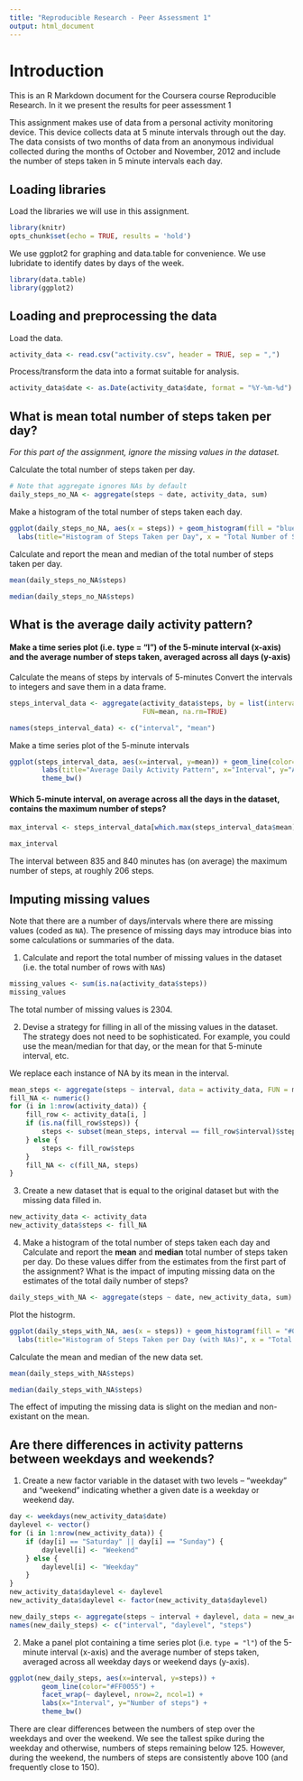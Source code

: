 ---
title: "Reproducible Research - Peer Assessment 1"
output: html_document
---

# Introduction

This is an R Markdown document for the Coursera course Reproducible Research.
In it we present the results for peer assessment 1

This assignment makes use of data from a personal activity monitoring device. This device collects data at 5 minute intervals through out the day. The data consists of two months of data from an anonymous individual collected during the months of October and November, 2012 and include the number of steps taken in 5 minute intervals each day.

## Loading libraries
Load the libraries we will use in this assignment.
```{r, warning=FALSE}
library(knitr)
opts_chunk$set(echo = TRUE, results = 'hold')
```

We use ggplot2 for graphing and data.table for convenience.
We use lubridate to identify dates by days of the week.

```{r, warning=FALSE}
library(data.table)
library(ggplot2)
```

## Loading and preprocessing the data

Load the data.

```{r}
activity_data <- read.csv("activity.csv", header = TRUE, sep = ",")
```

Process/transform the data into a format suitable for analysis.

```{r}
activity_data$date <- as.Date(activity_data$date, format = "%Y-%m-%d")
```

## What is mean total number of steps taken per day?

*For this part of the assignment, ignore the missing values in the dataset.*


Calculate the total number of steps taken per day.

```{r}
# Note that aggregate ignores NAs by default
daily_steps_no_NA <- aggregate(steps ~ date, activity_data, sum)

```

Make a histogram of the total number of steps taken each day.

```{r}
ggplot(daily_steps_no_NA, aes(x = steps)) + geom_histogram(fill = "blue", binwidth = 1000) + 
  labs(title="Histogram of Steps Taken per Day", x = "Total Number of Steps per Day", y = "Frequency")
```

Calculate and report the mean and median of the total number of steps taken per day.

```{r}
mean(daily_steps_no_NA$steps)
```

```{r}
median(daily_steps_no_NA$steps)
```



## What is the average daily activity pattern?

#### Make a time series plot (i.e. type = "l") of the 5-minute interval (x-axis) and the average number of steps taken, averaged across all days (y-axis)
Calculate the means of steps by intervals of 5-minutes 
Convert the intervals to integers and save them in a data frame.

```{r}
steps_interval_data <- aggregate(activity_data$steps, by = list(interval = activity_data$interval),
                                 FUN=mean, na.rm=TRUE)

names(steps_interval_data) <- c("interval", "mean")
```

Make a time series plot of the 5-minute intervals

```{r}
ggplot(steps_interval_data, aes(x=interval, y=mean)) + geom_line(color="red", size=1) +  
        labs(title="Average Daily Activity Pattern", x="Interval", y="Average Number of Steps") + 
        theme_bw()
```

#### Which 5-minute interval, on average across all the days in the dataset, contains the maximum number of steps?

```{r,}
max_interval <- steps_interval_data[which.max(steps_interval_data$mean),]

max_interval
```
The interval between 835 and 840 minutes has (on average) the maximum number of steps, at roughly 206 steps.

## Imputing missing values

Note that there are a number of days/intervals where there are missing
values (coded as `NA`). The presence of missing days may introduce
bias into some calculations or summaries of the data.

1. Calculate and report the total number of missing values in the dataset (i.e. the total number of rows with `NA`s)

```{r}
missing_values <- sum(is.na(activity_data$steps))
missing_values
```
The total number of missing values is 2304.

2. Devise a strategy for filling in all of the missing values in the dataset. The strategy does not need to be sophisticated. For example, you could use the mean/median for that day, or the mean for that 5-minute interval, etc.


We replace each instance of NA by its mean in the interval.

```{r}
mean_steps <- aggregate(steps ~ interval, data = activity_data, FUN = mean)
fill_NA <- numeric()
for (i in 1:nrow(activity_data)) {
    fill_row <- activity_data[i, ]
    if (is.na(fill_row$steps)) {
        steps <- subset(mean_steps, interval == fill_row$interval)$steps
    } else {
        steps <- fill_row$steps
    }
    fill_NA <- c(fill_NA, steps)
}
```

3. Create a new dataset that is equal to the original dataset but with the missing data filled in.

```{r}
new_activity_data <- activity_data
new_activity_data$steps <- fill_NA
```

4. Make a histogram of the total number of steps taken each day and Calculate and report the **mean** and **median** total number of steps taken per day. Do these values differ from the estimates from the first part of the assignment? What is the impact of imputing missing data on the estimates of the total daily number of steps?

```{r}
daily_steps_with_NA <- aggregate(steps ~ date, new_activity_data, sum)
```

Plot the histogrm.
```{r}
ggplot(daily_steps_with_NA, aes(x = steps)) + geom_histogram(fill = "#00CCEE", binwidth = 1000) + 
  labs(title="Histogram of Steps Taken per Day (with NAs)", x = "Total Number of Steps per Day", y = "Frequency")
```

Calculate the mean and median of the new data set.

```{r}
mean(daily_steps_with_NA$steps)
```

```{r}
median(daily_steps_with_NA$steps)
```
The effect of imputing the missing data is slight on the median and non-existant on the mean.

## Are there differences in activity patterns between weekdays and weekends?

1. Create a new factor variable in the dataset with two levels -- "weekday" and "weekend" indicating whether a given date is a weekday or weekend day.

```{r}
day <- weekdays(new_activity_data$date)
daylevel <- vector()
for (i in 1:nrow(new_activity_data)) {
    if (day[i] == "Saturday" || day[i] == "Sunday") {
        daylevel[i] <- "Weekend"
    } else {
        daylevel[i] <- "Weekday"
    }
}
new_activity_data$daylevel <- daylevel
new_activity_data$daylevel <- factor(new_activity_data$daylevel)

new_daily_steps <- aggregate(steps ~ interval + daylevel, data = new_activity_data, mean)
names(new_daily_steps) <- c("interval", "daylevel", "steps")
```

2. Make a panel plot containing a time series plot (i.e. `type = "l"`) of the 5-minute interval (x-axis) and the average number of steps taken, averaged across all weekday days or weekend days (y-axis).

```{r}
ggplot(new_daily_steps, aes(x=interval, y=steps)) + 
        geom_line(color="#FF0055") + 
        facet_wrap(~ daylevel, nrow=2, ncol=1) +
        labs(x="Interval", y="Number of steps") +
        theme_bw()
```

There are clear differences between the numbers of step over the weekdays and over the weekend.
We see the tallest spike during the weekday and otherwise, numbers of steps remaining below 125.
However, during the weekend, the numbers of steps are consistently above 100 (and frequently close to 150).